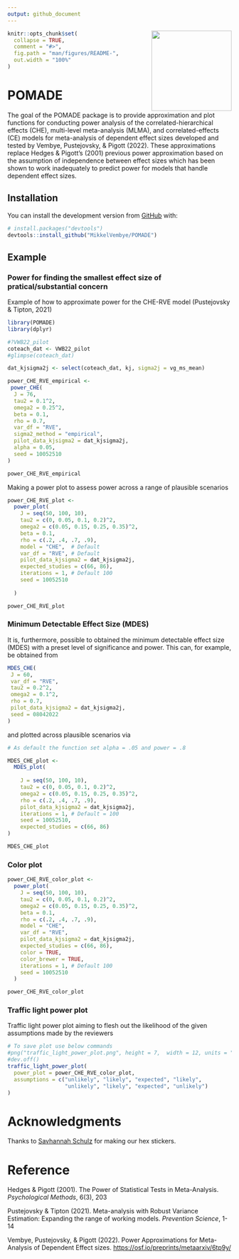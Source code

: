 ```yaml
---
output: github_document
---
```


<!-- README.md is generated from README.Rmd. Please edit that file -->

<img src="man/figures/POMADE_hex.png" align="right" alt="" width="180" />

```r
knitr::opts_chunk$set(
  collapse = TRUE,
  comment = "#>",
  fig.path = "man/figures/README-",
  out.width = "100%"
)

```

# POMADE

<!-- badges: start -->
<!-- badges: end -->

The goal of the POMADE package is to provide approximation and plot functions for conducting power analysis of the correlated-hierarchical effects (CHE), multi-level meta-analysis (MLMA), and correlated-effects (CE) models for meta-analysis of dependent effect sizes developed and tested by Vembye, Pustejovsky, & Pigott (2022). These approximations replace Hedges & Pigott's (2001) previous power approximation based on the assumption of independence between effect sizes which has been shown to work inadequately to predict power for models that handle dependent effect sizes.

## Installation

You can install the development version from [GitHub](https://github.com/) with:

```r

# install.packages("devtools")
devtools::install_github("MikkelVembye/POMADE")

```


## Example 

### Power for finding the smallest effect size of pratical/substantial concern

Example of how to approximate power for the CHE-RVE model (Pustejovsky & Tipton, 2021)

```r

library(POMADE)
library(dplyr)

#?VWB22_pilot
coteach_dat <- VWB22_pilot
#glimpse(coteach_dat)

dat_kjsigma2j <- select(coteach_dat, kj, sigma2j = vg_ms_mean)

power_CHE_RVE_empirical <- 
 power_CHE(
  J = 76,
  tau2 = 0.1^2,
  omega2 = 0.25^2,
  beta = 0.1,
  rho = 0.7,
  var_df = "RVE",
  sigma2_method = "empirical",
  pilot_data_kjsigma2 = dat_kjsigma2j,
  alpha = 0.05,
  seed = 10052510
)

power_CHE_RVE_empirical

```

Making a power plot  to assess power across a range of plausible scenarios

```r

power_CHE_RVE_plot <- 
  power_plot(
    J = seq(50, 100, 10), 
    tau2 = c(0, 0.05, 0.1, 0.2)^2,
    omega2 = c(0.05, 0.15, 0.25, 0.35)^2,
    beta = 0.1,
    rho = c(.2, .4, .7, .9),
    model = "CHE",  # Default
    var_df = "RVE", # Default
    pilot_data_kjsigma2 = dat_kjsigma2j,
    expected_studies = c(66, 86),
    iterations = 1, # Default 100
    seed = 10052510
    
  )

power_CHE_RVE_plot

```

### Minimum Detectable Effect Size (MDES)

It is, furthermore, possible to obtained the minimum detectable effect size (MDES) with a preset level of significance and power. This can, for example, be obtained from 

```r

MDES_CHE(
 J = 60,
 var_df = "RVE",
 tau2 = 0.2^2,
 omega2 = 0.1^2,
 rho = 0.7,
 pilot_data_kjsigma2 = dat_kjsigma2j,
 seed = 08042022
)

```

and plotted across plausible scenarios via 

```r

# As default the function set alpha = .05 and power = .8

MDES_CHE_plot <- 
  MDES_plot(
    
    J = seq(50, 100, 10),
    tau2 = c(0, 0.05, 0.1, 0.2)^2,
    omega2 = c(0.05, 0.15, 0.25, 0.35)^2,
    rho = c(.2, .4, .7, .9),
    pilot_data_kjsigma2 = dat_kjsigma2j,
    iterations = 1, # Default = 100
    seed = 10052510,
    expected_studies = c(66, 86)
)

MDES_CHE_plot
```
  

### Color plot

```r

power_CHE_RVE_color_plot <- 
  power_plot(
    J = seq(50, 100, 10), 
    tau2 = c(0, 0.05, 0.1, 0.2)^2,
    omega2 = c(0.05, 0.15, 0.25, 0.35)^2,
    beta = 0.1,
    rho = c(.2, .4, .7, .9),
    model = "CHE",
    var_df = "RVE",
    pilot_data_kjsigma2 = dat_kjsigma2j,
    expected_studies = c(66, 86),
    color = TRUE,
    color_brewer = TRUE,
    iterations = 1, # Default 100
    seed = 10052510
  )

power_CHE_RVE_color_plot 

```

### Traffic light power plot

Traffic light power plot aiming to flesh out the likelihood of the given assumptions made by the reviewers

```r

# To save plot use below commands
#png("traffic_light_power_plot.png", height = 7,  width = 12, units = "in", res = 600)
#dev.off()
traffic_light_power_plot(
  power_plot = power_CHE_RVE_color_plot,
  assumptions = c("unlikely", "likely", "expected", "likely", 
                  "unlikely", "likely", "expected", "unlikely")
)

```


# Acknowledgments 
Thanks to [Savhannah Schulz](https://savhannahschulz.netlify.app/) for making our hex stickers.   

# Reference

Hedges & Pigott (2001). The Power of Statistical Tests in Meta-Analysis. *Psychological Methods*, 6(3), 203

Pustejovsky & Tipton (2021). Meta-analysis with Robust Variance Estimation: Expanding the range of working models. *Prevention Science*, 1-14

Vembye, Pustejovsky, & Pigott (2022). Power Approximations for Meta-Analysis of Dependent Effect sizes. <https://osf.io/preprints/metaarxiv/6tp9y/>
